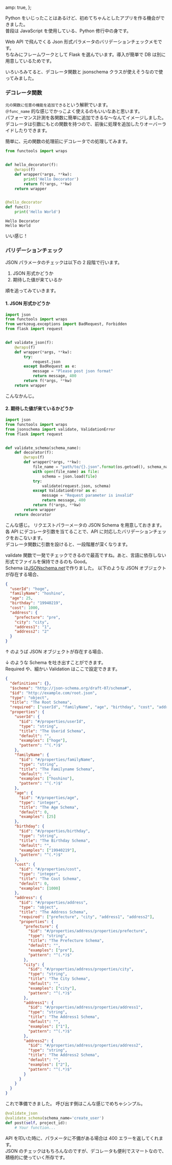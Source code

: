 
  amp: true,
};


Python をいじったことはあるけど、初めてちゃんとしたアプリを作る機会ができました。  
普段は JavaScript を使用している、Python 修行中の身です。

Web API で飛んでくる Json 形式パラメータのバリデーションチェックメモです。  
ちなみにフレームワークとして Flask を選んでいます。導入が簡単で DB は別に用意しているためです。

いろいろみてると、デコレータ関数と jsonschema クラスが使えそうなので使ってみました。

### デコレータ関数

`元の関数に任意の機能を追加できる`という解釈でいます。  
`＠func_name` 的な感じでかっこよく使えるのもいいなあと思います。  
パフォーマンス計測を各関数に簡単に追加できるな〜なんてイメージしました。  
デコレータは引数にもとの関数を持つので、前後に処理を追加したりオーバーライドしたりできます。

簡単に、元の関数の処理前にデコレータでの処理してみます。

```python
from functools import wraps


def hello_decorator(f):
    @wraps(f)
    def wrapper(*args, **kw):
        print('Hello Decorator')
        return f(*args, **kw)
    return wrapper


@hello_decorator
def func():
    print('Hello World')
```

```
Hello Decorator
Hello World
```

いい感じ！

### バリデーションチェック

JSON パラメータのチェックは以下の 2 段階で行います。

1. JSON 形式かどうか
2. 期待した値が来ているか

順を追ってみていきます。

#### 1. JSON 形式かどうか

```python
import json
from functools import wraps
from werkzeug.exceptions import BadRequest, Forbidden
from flask import request


def validate_json(f):
    @wraps(f)
    def wrapper(*args, **kw):
        try:
            request.json
        except BadRequest as e:
            message = "Please post json format"
            return message, 400
        return f(*args, **kw)
    return wrapper
```

こんなかんじ。

#### 2. 期待した値が来ているかどうか

```python
import json
from functools import wraps
from jsonschema import validate, ValidationError
from flask import request


def validate_schema(schema_name):
    def decorator(f):
        @wraps(f)
        def wrapper(*args, **kw):
            file_name = "path/to/{}.json".format(os.getcwd(), schema_name)
            with open(file_name) as file:
                schema = json.load(file)
            try:
                validate(request.json, schema)
            except ValidationError as e:
                message = "Request parameter is invalid"
                return message, 400
            return f(*args, **kw)
        return wrapper
    return decorator
```

こんな感じ。
リクエストパラーメータの JSON Schema を用意しておきます。  
各 API にデコレータ引数を当てることで、API に対応したバリデーションチェックをおこないます。  
デコレータ関数に引数を設けると、一段階層が深くなります。

validate 関数で一発でチェックできるので最高ですね。あと、言語に依存しない形式でファイルを保持できるのも Good。  
Schema は[JSONschema.net](https://jsonschema.net/)で作りました。
以下のような JSON オブジェクトが存在する場合、

```json
{
  "userId": "hoge",
  "familyName": "hoshino",
  "age": 25,
  "birthday": "19940219",
  "cost": 1000,
  "address": {
    "prefecture": "pre",
    "city": "city",
    "address1": "1",
    "address2": "2"
  }
}
```

↑ のようば JSON オブジェクトが存在する場合、

↓ のような Schema を吐き出すことができます。  
Required や、細かい Validation はここで設定できます。

```json
{
  "definitions": {},
  "$schema": "http://json-schema.org/draft-07/schema#",
  "$id": "http://example.com/root.json",
  "type": "object",
  "title": "The Root Schema",
  "required": ["userId", "familyName", "age", "birthday", "cost", "address"],
  "properties": {
    "userId": {
      "$id": "#/properties/userId",
      "type": "string",
      "title": "The Userid Schema",
      "default": "",
      "examples": ["hoge"],
      "pattern": "^(.*)$"
    },
    "familyName": {
      "$id": "#/properties/familyName",
      "type": "string",
      "title": "The Familyname Schema",
      "default": "",
      "examples": ["hoshino"],
      "pattern": "^(.*)$"
    },
    "age": {
      "$id": "#/properties/age",
      "type": "integer",
      "title": "The Age Schema",
      "default": 0,
      "examples": [25]
    },
    "birthday": {
      "$id": "#/properties/birthday",
      "type": "string",
      "title": "The Birthday Schema",
      "default": "",
      "examples": ["19940219"],
      "pattern": "^(.*)$"
    },
    "cost": {
      "$id": "#/properties/cost",
      "type": "integer",
      "title": "The Cost Schema",
      "default": 0,
      "examples": [1000]
    },
    "address": {
      "$id": "#/properties/address",
      "type": "object",
      "title": "The Address Schema",
      "required": ["prefecture", "city", "address1", "address2"],
      "properties": {
        "prefecture": {
          "$id": "#/properties/address/properties/prefecture",
          "type": "string",
          "title": "The Prefecture Schema",
          "default": "",
          "examples": ["pre"],
          "pattern": "^(.*)$"
        },
        "city": {
          "$id": "#/properties/address/properties/city",
          "type": "string",
          "title": "The City Schema",
          "default": "",
          "examples": ["city"],
          "pattern": "^(.*)$"
        },
        "address1": {
          "$id": "#/properties/address/properties/address1",
          "type": "string",
          "title": "The Address1 Schema",
          "default": "",
          "examples": ["1"],
          "pattern": "^(.*)$"
        },
        "address2": {
          "$id": "#/properties/address/properties/address2",
          "type": "string",
          "title": "The Address2 Schema",
          "default": "",
          "examples": ["2"],
          "pattern": "^(.*)$"
        }
      }
    }
  }
}
```

これで準備できました。
呼び出す側はこんな感じでめちゃシンプル。

```python
@validate_json
@validate_schema(schema_name='create_user')
def post(self, project_id):
    # Your function...
```

API を叩いた時に、パラメータに不備がある場合は 400 エラーを返してくれます。  
JSON のチェックはもちろんなのですが、デコレータも便利でスマートなので、積極的に使っていく所存です。
